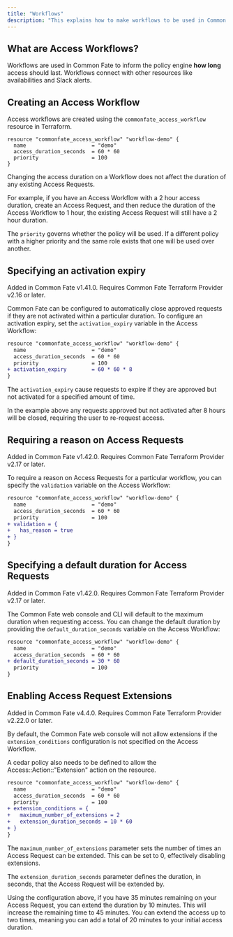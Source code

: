 ```yaml
---
title: "Workflows"
description: "This explains how to make workflows to be used in Common Fate."
---
```


## What are Access Workflows?

Workflows are used in Common Fate to inform the policy engine **how long** access should last. Workflows connect with other resources like availabilities and Slack alerts.

## Creating an Access Workflow

Access workflows are created using the `commonfate_access_workflow` resource in Terraform.

```hcl workflow.tf
resource "commonfate_access_workflow" "workflow-demo" {
  name                     = "demo"
  access_duration_seconds  = 60 * 60
  priority                 = 100
}
```

<Info>
Changing the access duration on a Workflow does not affect the duration of any existing Access Requests.

For example, if you have an Access Workflow with a 2 hour access duration, create an Access Request, and then reduce the duration of the Access Workflow to 1 hour, the existing Access Request will still have a 2 hour duration.

</Info>

The `priority` governs whether the policy will be used. If a different policy with a higher priority and the same role exists that one will be used over another.

## Specifying an activation expiry

<Note>
  Added in Common Fate v1.41.0. Requires Common Fate Terraform Provider v2.16 or
  later.
</Note>

Common Fate can be configured to automatically close approved requests if they are not activated within a particular duration. To configure an activation expiry, set the `activation_expiry` variable in the Access Workflow:

```diff
resource "commonfate_access_workflow" "workflow-demo" {
  name                     = "demo"
  access_duration_seconds  = 60 * 60
  priority                 = 100
+ activation_expiry        = 60 * 60 * 8
}
```

The `activation_expiry` cause requests to expire if they are approved but not activated for a specified amount of time.

In the example above any requests approved but not activated after 8 hours will be closed, requiring the user to re-request access.

## Requiring a reason on Access Requests

<Note>
  Added in Common Fate v1.42.0. Requires Common Fate Terraform Provider v2.17 or
  later.
</Note>

To require a reason on Access Requests for a particular workflow, you can specify the `validation` variable on the Access Workflow:

```diff
resource "commonfate_access_workflow" "workflow-demo" {
  name                     = "demo"
  access_duration_seconds  = 60 * 60
  priority                 = 100
+ validation = {
+   has_reason = true
+ }
}
```

## Specifying a default duration for Access Requests

<Note>
  Added in Common Fate v1.42.0. Requires Common Fate Terraform Provider v2.17 or
  later.
</Note>

The Common Fate web console and CLI will default to the maximum duration when requesting access. You can change the default duration by providing the `default_duration_seconds` variable on the Access Workflow:

```diff
resource "commonfate_access_workflow" "workflow-demo" {
  name                     = "demo"
  access_duration_seconds  = 60 * 60
+ default_duration_seconds = 30 * 60
  priority                 = 100
}
```

## Enabling Access Request Extensions

<Note>
  Added in Common Fate v4.4.0. Requires Common Fate Terraform Provider v2.22.0
  or later.
</Note>

By default, the Common Fate web console will not allow extensions if the `extension_conditions` configuration is not specified on the Access Workflow.

<Note>
  A cedar policy also needs to be defined to allow the
  Access::Action::"Extension" action on the resource.
</Note>

```diff
resource "commonfate_access_workflow" "workflow-demo" {
  name                     = "demo"
  access_duration_seconds  = 60 * 60
  priority                 = 100
+ extension_conditions = {
+   maximum_number_of_extensions = 2
+   extension_duration_seconds = 10 * 60
+ }
}
```

The `maximum_number_of_extensions` parameter sets the number of times an Access Request can be extended. This can be set to 0, effectively disabling extensions.

The `extension_duration_seconds` parameter defines the duration, in seconds, that the Access Request will be extended by.

Using the configuration above, if you have 35 minutes remaining on your Access Request, you can extend the duration by 10 minutes. This will increase the remaining time to 45 minutes. You can extend the access up to two times, meaning you can add a total of 20 minutes to your initial access duration.
